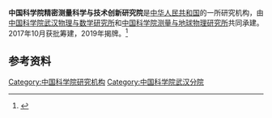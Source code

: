 '''中国科学院精密测量科学与技术创新研究院'''是[[中华人民共和国|中华人民共和国]]的一所研究机构，由[[中国科学院武汉物理与数学研究所|中国科学院武汉物理与数学研究所]]和[[中国科学院测量与地球物理研究所|中国科学院测量与地球物理研究所]]共同承建。2017年10月获批筹建，2019年揭牌。<ref>{{Cite web|title=中国科学院精密测量科学与技术创新研究院揭牌--中国科学院精密测量科学与技术创新研究院|url=http://www.apm.cas.cn/cmsm/201911/t20191125_5442552.html|accessdate=2020-08-19|work=中新社|archive-date=2020-05-21|archive-url=https://web.archive.org/web/20200521011216/http://www.apm.cas.cn/cmsm/201911/t20191125_5442552.html|dead-url=no}}</ref>

== 参考资料 ==
{{reflist}}

[[Category:中国科学院研究机构|Category:中国科学院研究机构]]
[[Category:中国科学院武汉分院|Category:中国科学院武汉分院]]